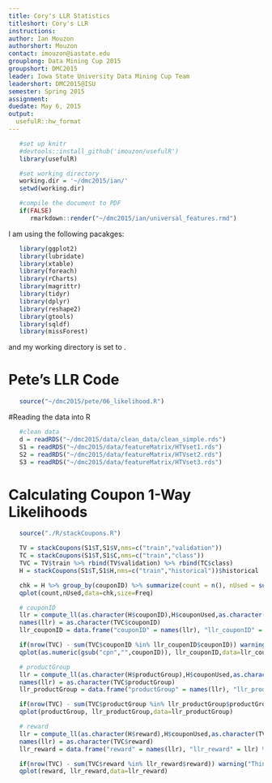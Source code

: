 ```yaml
---
title: Cory's LLR Statistics
titleshort: Cory's LLR
instructions:
author: Ian Mouzon
authorshort: Mouzon
contact: imouzon@iastate.edu
grouplong: Data Mining Cup 2015 
groupshort: DMC2015
leader: Iowa State University Data Mining Cup Team
leadershort: DMC2015@ISU
semester: Spring 2015
assignment: 
duedate: May 6, 2015
output:
  usefulR::hw_format
---
```


<!--- # (R code (No Results in Document)) -->
```r
   #set up knitr
   #devtools::install_github('imouzon/usefulR')
   library(usefulR)

   #set working directory
   working.dir = '~/dmc2015/ian/'
   setwd(working.dir)

   #compile the document to PDF
   if(FALSE) 
      rmarkdown::render("~/dmc2015/ian/universal_features.rmd")
```

I am using the following pacakges:
<!--- # (R code (No Results in Document))-->
```r
   library(ggplot2)
   library(lubridate)
   library(xtable)
   library(foreach)
   library(rCharts)
   library(magrittr)
   library(tidyr)
   library(dplyr)
   library(reshape2)
   library(gtools)
   library(sqldf)
   library(missForest)
```
and my working directory is set to \verb!dmc2015/ian!.

# Pete's LLR Code
<!--- chunk-label: R code (No Results in Document) -->
```r
   source("~/dmc2015/pete/06_likelihood.R")
```

#Reading the data into R
<!--- chunk-label: R code (No Results in Document) -->
```r
   #clean data
   d = readRDS("~/dmc2015/data/clean_data/clean_simple.rds")
   S1 = readRDS("~/dmc2015/data/featureMatrix/HTVset1.rds")
   S2 = readRDS("~/dmc2015/data/featureMatrix/HTVset2.rds")
   S3 = readRDS("~/dmc2015/data/featureMatrix/HTVset3.rds")
```

# Calculating Coupon 1-Way Likelihoods
<!--- cpn1way: R code (No Results in Document) -->
```r
   source("./R/stackCoupons.R")

   TV = stackCoupons(S1$T,S1$V,nms=c("train","validation"))
   TC = stackCoupons(S1$T,S1$C,nms=c("train","class"))
   TVC = TV$train %>% rbind(TV$validation) %>% rbind(TC$class)
   H = stackCoupons(S1$T,S1$H,nms=c("train","historical"))$historical

   chk = H %>% group_by(couponID) %>% summarize(count = n(), nUsed = sum(couponUsed)) %>% arrange(-count) %>% with(table(count,nUsed)) %>% data.frame
   qplot(count,nUsed,data=chk,size=Freq)

   # couponID
   llr = compute_ll(as.character(H$couponID),H$couponUsed,as.character(TVC$couponID))
   names(llr) = as.character(TVC$couponID)
   llr_couponID = data.frame("couponID" = names(llr), "llr_couponID" = llr) %>% arrange(couponID) %>% unique

   if(nrow(TVC) - sum(TVC$couponID %in% llr_couponID$couponID)) warning("Things aren't adding up")
   qplot(as.numeric(gsub("cpn","",couponID)), llr_couponID,data=llr_couponID)

   # productGroup
   llr = compute_ll(as.character(H$productGroup),H$couponUsed,as.character(TVC$productGroup))
   names(llr) = as.character(TVC$productGroup)
   llr_productGroup = data.frame("productGroup" = names(llr), "llr_productGroup" = llr) %>% arrange(productGroup) %>% unique %>% arrange(productGroup)

   if(nrow(TVC) - sum(TVC$productGroup %in% llr_productGroup$productGroup)) warning("Things aren't adding up")
   qplot(productGroup, llr_productGroup,data=llr_productGroup)

   # reward
   llr = compute_ll(as.character(H$reward),H$couponUsed,as.character(TVC$reward))
   names(llr) = as.character(TVC$reward)
   llr_reward = data.frame("reward" = names(llr), "llr_reward" = llr) %>% arrange(reward) %>% unique %>% arrange(reward)

   if(nrow(TVC) - sum(TVC$reward %in% llr_reward$reward)) warning("Things aren't adding up")
   qplot(reward, llr_reward,data=llr_reward)


```

